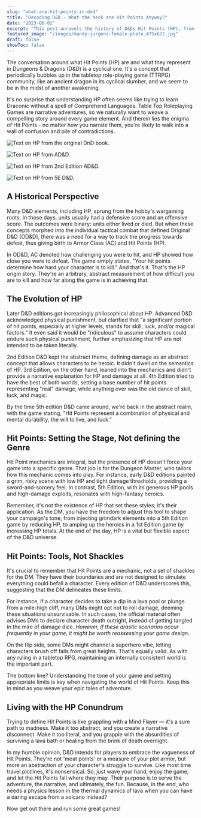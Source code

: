 ```yaml
---
slug: "what-are-hit-points-in-dnd"
title: "Decoding D&D - What the heck are Hit Points Anyway?"
date: "2023-06-02"
excerpt: "This post unravels the history of D&Ds Hit Points (HP), from wargaming roots to 5th Eds abstract system. And it looks into what the heck hit points are supposed to be anyway."
featured_image: "/images/mandy-jurgens-female-plate_475x672.jpg"
draft: false
showToc: false
---
```


The conversation around what Hit Points (HP) are and what they represent in Dungeons & Dragons (D&D) is a cyclical one. It's a concept that periodically bubbles up in the tabletop role-playing game (TTRPG) community, like an ancient dragon in its cyclical slumber, and we seem to be in the midst of another awakening.

It's no surprise that understanding HP often seems like trying to learn Draconic without a spell of Comprehend Languages. Table Top Roleplaying Games are narrative adventures, so we naturally want to weave a compelling story around every game element. And therein lies the enigma of Hit Points - no matter how you narrate them, you're likely to walk into a wall of confusion and pile of contradictions.


![Text on HP from the original DnD book.](/images/hitpoints/ODnD_p18_480.png)

![Text on HP from AD&D.](/images/hitpoints/1stEditionDnD480.png)

![Text on HP from 2nd Edition AD&D.](/images/hitpoints/2ndEditionDnD480.png)

![Text on HP from 5E D&D.](/images/hitpoints/5thEditionDnD480.png)


## A Historical Perspective

Many D&D elements, including HP, sprung from the hobby's wargaming roots. In those days, units usually had a defensive score and an offensive score. The outcomes were binary: units either lived or died. But when these concepts morphed into the individual tactical combat that defined Original D&D (OD&D), there was a need for a way to track the progress towards defeat, thus giving birth to Armor Class (AC) and Hit Points (HP).

In OD&D, AC denoted how challenging you were to hit, and HP showed how close you were to defeat. The game simply states, "Your hit points determine how hard your character is to kill." And that's it. That's the HP origin story. They're an arbitrary, abstract measurement of how difficult you are to kill and how far along the game is in achieving that.

## The Evolution of HP

Later D&D editions got increasingly philosophical about HP. Advanced D&D acknowledged physical punishment, but clarified that "a significant portion of hit points, especially at higher levels, stands for skill, luck, and/or magical factors." It even said it would be "ridiculous" to assume characters could endure such physical punishment, further emphasizing that HP are not intended to be taken literally.

2nd Edition D&D kept the abstract theme, defining damage as an abstract concept that allows characters to be heroic. It didn't dwell on the semantics of HP. 3rd Edition, on the other hand, leaned into the mechanics and didn't provide a narrative explanation for HP and damage at all. 4th Edition tried to have the best of both worlds, setting a base number of hit points representing "real" damage, while anything over was the old dance of skill, luck, and magic.

By the time 5th edition D&D came around, we're back in the abstract realm, with the game stating, "Hit Points represent a combination of physical and mental durability, the will to live, and luck."

## Hit Points: Setting the Stage, Not defining the Genre

Hit Point mechanics are integral, but the presence of HP doesn't force your game into a specific genre. That job is for the Dungeon Master, who tailors how this mechanic comes into play. For instance, early D&D editions painted a grim, risky scene with low HP and tight damage thresholds, providing a sword-and-sorcery feel. In contrast, 5th Edition, with its generous HP pools and high-damage exploits, resonates with high-fantasy heroics.

Remember, it's not the existence of HP that set these styles; it's their application. As the DM, you have the freedom to adjust this tool to shape your campaign's tone, from injecting grimdark elements into a 5th Edition game by reducing HP, to amping up the heroics in a 1st Edition game by increasing HP totals. At the end of the day, HP is a vital but flexible aspect of the D&D universe.

## Hit Points: Tools, Not Shackles

It's crucial to remember that Hit Points are a mechanic, not a set of shackles for the DM. They have their boundaries and are not designed to simulate everything could befall a character. Every edition of D&D underscores this, suggesting that the DM delineates these limits.

For instance, if a character decides to take a dip in a lava pool or plunge from a mile-high cliff, many DMs might opt not to roll damage, deeming these situations unsurvivable. In such cases, the official material often advises DMs to declare character death outright, instead of getting tangled in the mire of damage dice. *However, if these drastic scenarios occur frequently in your game, it might be worth reassessing your game design.*

On the flip side, some DMs might channel a superhero vibe, letting characters brush off falls from great heights. That's equally valid. As with any ruling in a tabletop RPG, maintaining an internally consistent world is the important part.

The bottom line? Understanding the tone of your game and setting appropriate limits is key when navigating the world of Hit Points. Keep this in mind as you weave your epic tales of adventure.

## Living with the HP Conundrum

Trying to define Hit Points is like grappling with a Mind Flayer — it's a sure path to madness. Make it too abstract, and you create a narrative disconnect. Make it too literal, and you grapple with the absurdities of surviving a lava bath or healing from the brink of death overnight.

In my humble opinion, D&D intends for players to embrace the vagueness of Hit Points. They're not 'meat points' or a measure of your plot armor, but more an abstraction of your character's struggle to survive. Like most time travel plotlines, it's nonsensical. So, just wave your hand, enjoy the game, and let the Hit Points fall where they may. Their purpose is to serve the adventure, the narrative, and ultimately, the fun. Because, in the end, who needs a physics lesson in the thermal dynamics of lava when you can have a daring escape from a volcano instead? 

Now get out there and run some great games!
